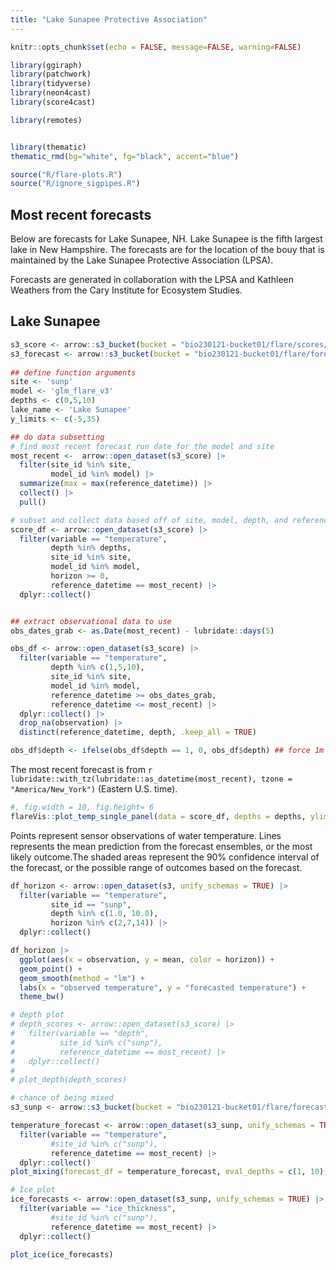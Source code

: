 ```yaml
---
title: "Lake Sunapee Protective Association"
---
```


```r
knitr::opts_chunk$set(echo = FALSE, message=FALSE, warning=FALSE)
```

```r
library(ggiraph)
library(patchwork)
library(tidyverse)
library(neon4cast)
library(score4cast)

library(remotes)


library(thematic)
thematic_rmd(bg="white", fg="black", accent="blue")

source("R/flare-plots.R")
source("R/ignore_sigpipes.R")


```

## Most recent forecasts

Below are forecasts for Lake Sunapee, NH. Lake Sunapee is the fifth largest lake in New Hampshire. The forecasts are for the location of the bouy that is maintained by the Lake Sunapee Protective Association (LPSA).

Forecasts are generated in collaboration with the LPSA and Kathleen Weathers from the Cary Institute for Ecosystem Studies.

::: panel-tabset
## Lake Sunapee

```r
s3_score <- arrow::s3_bucket(bucket = "bio230121-bucket01/flare/scores/parquet", endpoint_override = "renc.osn.xsede.org", anonymous = TRUE)
s3_forecast <- arrow::s3_bucket(bucket = "bio230121-bucket01/flare/forecasts/parquet", endpoint_override = "renc.osn.xsede.org", anonymous = TRUE)
  
## define function arguments
site <- 'sunp'
model <- 'glm_flare_v3'
depths <- c(0,5,10)
lake_name <- 'Lake Sunapee'
y_limits <- c(-5,35)

## do data subsetting
# find most recent forecast run date for the model and site
most_recent <-  arrow::open_dataset(s3_score) |>
  filter(site_id %in% site,
         model_id %in% model) |>
  summarize(max = max(reference_datetime)) |>
  collect() |>
  pull()

# subset and collect data based off of site, model, depth, and reference datetime
score_df <- arrow::open_dataset(s3_score) |>
  filter(variable == "temperature",
         depth %in% depths,
         site_id %in% site,
         model_id %in% model,
         horizon >= 0,
         reference_datetime == most_recent) |>
  dplyr::collect()


## extract observational data to use 
obs_dates_grab <- as.Date(most_recent) - lubridate::days(5)

obs_df <- arrow::open_dataset(s3_score) |>
  filter(variable == "temperature",
         depth %in% c(1,5,10),
         site_id %in% site,
         model_id %in% model,
         reference_datetime >= obs_dates_grab, 
         reference_datetime <= most_recent) |> 
  dplyr::collect() |> 
  drop_na(observation) |> 
  distinct(reference_datetime, depth, .keep_all = TRUE)

obs_df$depth <- ifelse(obs_df$depth == 1, 0, obs_df$depth) ## force 1m obs to be 0m so that it matches scores depth
```

The most recent forecast is from `r lubridate::with_tz(lubridate::as_datetime(most_recent), tzone = "America/New_York")` (Eastern U.S. time).

```r
#, fig.width = 10, fig.height= 6
flareVis::plot_temp_single_panel(data = score_df, depths = depths, ylims = y_limits, site_name = site, obs_hist = obs_df)

```

Points represent sensor observations of water temperature. Lines represents the mean prediction from the forecast ensembles, or the most likely outcome.\n The shaded areas represent the 90% confidence interval of the forecast, or the possible range of outcomes based on the forecast.

```r
df_horizon <- arrow::open_dataset(s3, unify_schemas = TRUE) |> 
  filter(variable == "temperature",
         site_id == "sunp",
         depth %in% c(1.0, 10.0),
         horizon %in% c(2,7,14)) |> 
  dplyr::collect()

df_horizon |> 
  ggplot(aes(x = observation, y = mean, color = horizon)) +
  geom_point() +
  geom_smooth(method = "lm") + 
  labs(x = "observed temperature", y = "forecasted temperature") +
  theme_bw()


```

```r
# depth plot
# depth_scores <- arrow::open_dataset(s3_score) |> 
#   filter(variable == "depth",
#          site_id %in% c("sunp"),
#          reference_datetime == most_recent) |> 
#   dplyr::collect()
# 
# plot_depth(depth_scores) 
```

```r
# chance of being mixed
s3_sunp <- arrow::s3_bucket(bucket = "bio230121-bucket01/flare/forecasts/parquet/site_id=sunp/model_id=glm_flare_v1", endpoint_override = "renc.osn.xsede.org", anonymous = TRUE)

temperature_forecast <- arrow::open_dataset(s3_sunp, unify_schemas = TRUE) |> 
  filter(variable == "temperature",
         #site_id %in% c("sunp"),
         reference_datetime == most_recent) |> 
  dplyr::collect() 
plot_mixing(forecast_df = temperature_forecast, eval_depths = c(1, 10), use_density = T, threshold = 0.1)

```

```r
# Ice plot
ice_forecasts <- arrow::open_dataset(s3_sunp, unify_schemas = TRUE) |> 
  filter(variable == "ice_thickness",
         #site_id %in% c("sunp"),
         reference_datetime == most_recent) |> 
  dplyr::collect()

plot_ice(ice_forecasts)
```
:::

